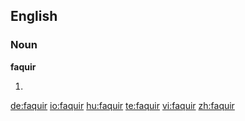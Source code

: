 ==English==
===Noun===
'''faquir'''

# {{obsolete spelling of|[[fakir]]}}

[[de:faquir]]
[[io:faquir]]
[[hu:faquir]]
[[te:faquir]]
[[vi:faquir]]
[[zh:faquir]]